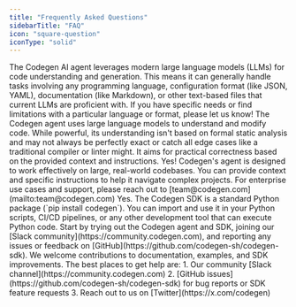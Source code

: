 ```yaml
---
title: "Frequently Asked Questions"
sidebarTitle: "FAQ"
icon: "square-question"
iconType: "solid"
---
```


<AccordionGroup>
  <Accordion title="What languages does Codegen support?" icon="code">
    The Codegen AI agent leverages modern large language models (LLMs) for code
    understanding and generation. This means it can generally handle tasks
    involving any programming language, configuration format (like JSON, YAML),
    documentation (like Markdown), or other text-based files that current LLMs
    are proficient with. If you have specific needs or find limitations with a
    particular language or format, please let us know!
  </Accordion>
  <Accordion title="Is Codegen exact?" icon="scale-balanced">
    The Codegen agent uses large language models to understand and modify code.
    While powerful, its understanding isn't based on formal static analysis and
    may not always be perfectly exact or catch all edge cases like a traditional
    compiler or linter might. It aims for practical correctness based on the
    provided context and instructions.
  </Accordion>
  <Accordion title="Is Codegen suitable for large codebases?" icon="database">
    Yes! Codegen's agent is designed to work effectively on large, real-world
    codebases. You can provide context and specific instructions to help it
    navigate complex projects.
    <Tip>
      For enterprise use cases and support, please reach out to
      [team@codegen.com](mailto:team@codegen.com)
    </Tip>
  </Accordion>
  <Accordion
    title="Can I use the Codegen SDK with my existing tools?"
    icon="screwdriver-wrench"
  >
    Yes. The Codegen SDK is a standard Python package (`pip install codegen`).
    You can import and use it in your Python scripts, CI/CD pipelines, or any
    other development tool that can execute Python code.
  </Accordion>
  <Accordion
    title="How can I contribute if I'm new to the project?"
    icon="hand-holding-heart"
  >
    Start by trying out the Codegen agent and SDK, joining our [Slack
    community](https://community.codegen.com), and reporting any issues or
    feedback on [GitHub](https://github.com/codegen-sh/codegen-sdk). We welcome
    contributions to documentation, examples, and SDK improvements.
  </Accordion>
  <Accordion title="Where can I get help if I'm stuck?" icon="life-ring">
    The best places to get help are: 1. Our community [Slack
    channel](https://community.codegen.com) 2. [GitHub
    issues](https://github.com/codegen-sh/codegen-sdk) for bug reports or SDK
    feature requests 3. Reach out to us on [Twitter](https://x.com/codegen)
  </Accordion>
</AccordionGroup>
